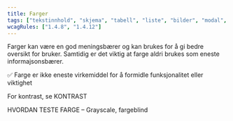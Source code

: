 ```yaml
---
title: Farger
tags: ["tekstinnhold", "skjema", "tabell", "liste", "bilder", "modal", "innlogging", "navigasjon", "animasjon"]
wcagRules: ["1.4.8", "1.4.12"]
---
```


Farger kan være en god meningsbærer og kan brukes for å gi bedre oversikt for bruker. Samtidig er det viktig at farge aldri brukes som eneste informajsonsbærer.

✅ Farge er ikke eneste virkemiddel for å formidle funksjonalitet eller viktighet

For kontrast, se KONTRAST

HVORDAN TESTE FARGE – Grayscale, fargeblind

